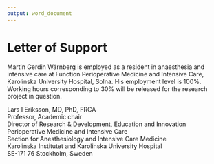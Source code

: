 ```yaml
---
output: word_document
---
```


# Letter of Support

<!--
This document, covering maximum 1 A4 page plus possibly one further page for a digital signature, shall include information about your clinical employment (position and employer) and employment level (minimum 30 per cent) and shall confirm that working hours corresponding to 30, 40 or 50 per cent will be released for the research project in question. The name and contact details of the operational manager or corresponding signing the certificate shall be stated. Please note that the letter of support is an important part of the assessment of the application, and that we are not asking for a letter of recommendation. The document must be written in English.
-->

Martin Gerdin Wärnberg is employed as a resident in anaesthesia and intensive care at Function Perioperative Medicine and Intensive Care, Karolinska University Hospital, Solna. His employment level is 100%. Working hours corresponding to 30% will be released for the research project in question.





Lars I Eriksson, MD, PhD, FRCA  
Professor, Academic chair  
Director of Research & Development, Education and Innovation  
Perioperative Medicine and Intensive Care  
Section for Anesthesiology and Intensive Care Medicine  
Karolinska Institutet and Karolinska University Hospital  
SE-171 76 Stockholm, Sweden

